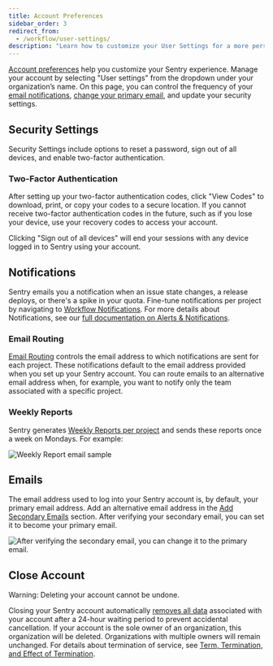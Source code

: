 ```yaml
---
title: Account Preferences
sidebar_order: 3
redirect_from:
  - /workflow/user-settings/
description: "Learn how to customize your User Settings for a more personalized Sentry experience."
---
```


[Account preferences](https://sentry.io/settings/account/details/) help you customize your Sentry experience. Manage your account by selecting "User settings" from the dropdown under your organization’s name. On this page, you can control the frequency of your [email notifications](#notifications), [change your primary email](#emails), and update your security settings.

## Security Settings

Security Settings include options to reset a password, sign out of all devices, and enable two-factor authentication.

### Two-Factor Authentication

After setting up your two-factor authentication codes, click "View Codes" to download, print, or copy your codes to a secure location. If you cannot receive two-factor authentication codes in the future, such as if you lose your device, use your recovery codes to access your account.

<Note>
<markdown>
Clicking "Sign out of all devices" will end your sessions with any device logged in to Sentry using your account.
</markdown>
</Note>

## Notifications

Sentry emails you a notification when an issue state changes, a release deploys, or there's a spike in your quota. Fine-tune notifications per project by navigating to [Workflow Notifications](https://sentry.io/settings/account/notifications/workflow/). For more details about Notifications, see our [full documentation on Alerts & Notifications](/product/alerts-notifications/).

### Email Routing

[Email Routing](https://sentry.io/settings/account/notifications/email/) controls the email address to which notifications are sent for each project. These notifications default to the email address provided when you set up your Sentry account. You can route emails to an alternative email address when, for example, you want to notify only the team associated with a specific project.

### Weekly Reports

Sentry generates [Weekly Reports per project](https://sentry.io/settings/account/notifications/reports/) and sends these reports once a week on Mondays. For example:

![Weekly Report email sample](us-ereport.png)

## Emails

The email address used to log into your Sentry account is, by default, your primary email address. Add an alternative email address in the [Add Secondary Emails](https://sentry.io/settings/account/emails/) section. After verifying your secondary email, you can set it to become your primary email.

![After verifying the secondary email, you can change it to the primary email.](change-primary-email.png)

## Close Account

<Alert level="warning">Warning: Deleting your account cannot be undone.</Alert>

Closing your Sentry account automatically [removes all data](https://sentry.io/security/#data-removal) associated with your account after a 24-hour waiting period to prevent accidental cancellation. If your account is the sole owner of an organization, this organization will be deleted. Organizations with multiple owners will remain unchanged. For details about termination of service, see [Term, Termination, and Effect of Termination](https://sentry.io/terms/#term-termination-and-effect-of-termination).
